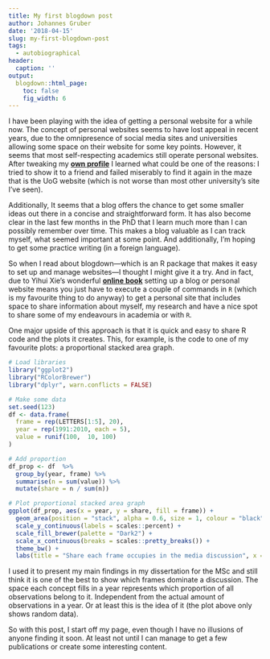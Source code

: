 ```yaml
---
title: My first blogdown post
author: Johannes Gruber
date: '2018-04-15'
slug: my-first-blogdown-post
tags:
  - autobiographical
header:
  caption: ''
output:
  blogdown::html_page:
    toc: false
    fig_width: 6
---
```


I have been playing with the idea of getting a personal website for a while now. The concept of personal websites seems to have lost appeal in recent years, due to the omnipresence of social media sites and universities allowing some space on their website for some key points. However, it seems that most self-respecting academics still operate personal websites. After tweaking my [**own profile**](https://www.gla.ac.uk/schools/socialpolitical/research/students/johannesgruber/) I learned what could be one of the reasons: I tried to show it to a friend and failed miserably to find it again in the maze that is the UoG website (which is not worse than most other university's site I've seen).

Additionally, It seems that a blog offers the chance to get some smaller ideas out there in a concise and straightforward form. It has also become clear in the last few months in the PhD that I learn much more than I can possibly remember over time. This makes a blog valuable as I can track myself, what seemed important at some point. And additionally, I'm hoping to get some practice writing (in a foreign language).

So when I read about blogdown---which is an R package that makes it easy to set up and manage websites---I thought I might give it a try. And in fact, due to Yihui Xie's wonderful [**online book**](https://bookdown.org/yihui/bookdown/) setting up a blog or personal website means you just have to execute a couple of commands in `R` (which is my favourite thing to do anyway) to get a personal site that includes space to share information about myself, my research and have a nice spot to share some of my endeavours in academia or with `R`.

One major upside of this approach is that it is quick and easy to share R code and the plots it creates. This, for example, is the code to one of my favourite plots: a proportional stacked area graph.

```r
# Load libraries
library("ggplot2")
library("RColorBrewer")
library("dplyr", warn.conflicts = FALSE)

# Make some data
set.seed(123)
df <- data.frame(
  frame = rep(LETTERS[1:5], 20),
  year = rep(1991:2010, each = 5),
  value = runif(100,  10, 100)
)

# Add proportion
df_prop <- df  %>%
  group_by(year, frame) %>%
  summarise(n = sum(value)) %>%
  mutate(share = n / sum(n))

# Plot proportional stacked area graph
ggplot(df_prop, aes(x = year, y = share, fill = frame)) + 
  geom_area(position = "stack", alpha = 0.6, size = 1, colour = "black") +
  scale_y_continuous(labels = scales::percent) +
  scale_fill_brewer(palette = "Dark2") +
  scale_x_continuous(breaks = scales::pretty_breaks()) +
  theme_bw() +
  labs(title = "Share each frame occupies in the media discussion", x = "", y = "")
```

I used it to present my main findings in my dissertation for the MSc and still think it is one of the best to show which frames dominate a discussion. The space each concept fills in a year represents which proportion of all observations belong to it. Independent from the actual amount of observations in a year. Or at least this is the idea of it (the plot above only shows random data).

So with this post, I start off my page, even though I have no illusions of anyone finding it soon. At least not until I can manage to get a few publications or create some interesting content.

